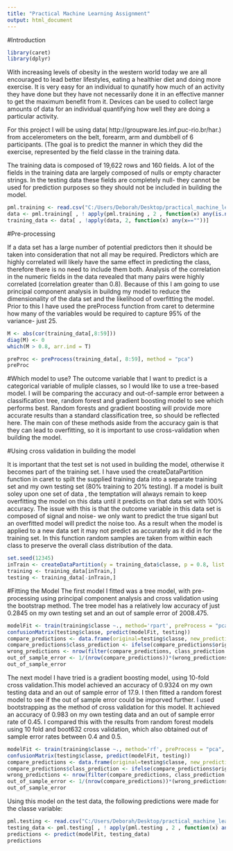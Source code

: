 ```yaml
---
title: "Practical Machine Learning Assignment"
output: html_document
--- 
```


#Introduction

```r
library(caret)
library(dplyr)
```

With increasing levels of obesity in the western world today we are all encouraged to lead better lifestyles, eating a healthier diet and doing more exercise. It is very easy for an individual to qunatify how much of an activity they have done but they have not necessarily done it in an effective manner to get the maximum benefit from it. Devices can be used to collect large amounts of data for an individual quantifying how well they are doing a particular activity.

For this project I will be using data( http://groupware.les.inf.puc-rio.br/har.)
from accelerometers on the belt, forearm, arm and dumbbell of 6 participants. (The goal is to predict the manner in which they did the exercise, represented by the field classe in the training data.

The training data is composed of 19,622 rows and 160 fields. A lot of the fields in the training data are largely composed of nulls or empty character strings. In the testing data these fields are completely null- they cannot be used for prediction purposes so they should not be included in building the model.

```r
pml.training <- read.csv("C:/Users/Deborah/Desktop/practical_machine_learning/pml-training.csv")
data <- pml.training[ , ! apply(pml.training , 2 , function(x) any(is.na(x)))]
training_data <- data[ , !apply(data, 2, function(x) any(x==""))]
```

#Pre-processing

If a data set has a large number of potential predictors then it should be taken into consideration that not all may be required. Predictors which are highly correlated will likely have the same effect in predicting the class, therefore there is no need to include them both. Analysis of the correlation in the numeric fields in the data revealed that many pairs were highly correlated (correlation greater than 0.8). Because of this I am going to use principal component analysis in buildng my model to reduce the dimensionality of the data set and the likelihood of overfitting the model. Prior to this I have used the preProcess function from caret to determine how many of the variables would be required to capture 95% of the variance- just 25.

```r
M <- abs(cor(training_data[,8:59]))
diag(M) <- 0
which(M > 0.8, arr.ind = T)

preProc <- preProcess(training_data[, 8:59], method = "pca")
preProc
```

#Which model to use?
The outcome variable that I want to predict is a categorical variable of muliple classes, so I would like to use a tree-based model. I will be comparing the accuracy and out-of-sample error between a classification tree, random forest and gradient boosting model to see which performs best. Random forests and gradient boosting will provide more accurate results than a standard classification tree, so should be reflected here. The main con of these methods aside from the accuracy gain is that they can lead to overfitting, so it is important to use cross-validation when building the model.


#Using cross validation in building the model

It is important that the test set is not used in building the model, otherwise it becomes part of the training set. I have used the createDataPartition function in caret to spilt the supplied training data into a separate training set and my own testing set (80% training to 20% testing). If a model is built soley upon one set of data , the temptation will always remain to keep overfitting the model on this data until it predicts on that data set with 100% accuracy. The issue with this is that the outcome variable in this data set is composed of signal and noise- we only want to predict the true siganl but an overfitted model will predict the noise too. As a result when the model is applied to a new data set it may not predict as accurately as it did in for the training set. In this function random samples are taken from within each class to preserve the overall class distribution of the data.

```r
set.seed(12345)
inTrain <- createDataPartition(y = training_data$classe, p = 0.8, list = FALSE)
training <- training_data[inTrain,]
testing <- training_data[-inTrain,]
```

#Fitting the Model
The first model I fitted was a tree model, with pre-processing using principal component analysis and cross validation using the bootstrap method. The tree model has a relatively low accuracy of just 0.2845 on my own testing set and an out of sample error of 2008.475.

```r
modelFit <- train(training$classe ~., method='rpart', preProcess = "pca", data = training)
confusionMatrix(testing$classe, predict(modelFit, testing))
compare_predictions <- data.frame(original=testing$classe, new_prediction=predict(modelFit, testing))
compare_predictions$class_prediction <- ifelse(compare_predictions$original == compare_predictions$new_prediction, "Correct", "Wrong")
wrong_predictions <- nrow(filter(compare_predictions, class_prediction == "Wrong"))
out_of_sample_error <- 1/(nrow(compare_predictions))*(wrong_predictions^2)
out_of_sample_error
```



The next model I have tried is a gradient boosting model, using 10-fold cross validation.This model achieved an accuracy of 0.9324 on my own testing data and an out of sample error of 17.9. I then fitted a random forest model to see if the out of sample error could be imporved further. I used bootstrapping as the method of cross validation for this model. It achieved an accuracy of 0.983 on my own testing data and an out of sample error rate of 0.45. I compared this with the results from random forest models using 10 fold and boot632 cross validation, which also obtained out of sample error rates between 0.4 and 0.5.

```r
modelFit <- train(training$classe ~., method='rf', preProcess = "pca", trControl = trainControl(method = "cv"), data = training)
confusionMatrix(testing$classe, predict(modelFit, testing))
compare_predictions <- data.frame(original=testing$classe, new_prediction=predict(modelFit, testing))
compare_predictions$class_prediction <- ifelse(compare_predictions$original == compare_predictions$new_prediction, "Correct", "Wrong")
wrong_predictions <- nrow(filter(compare_predictions, class_prediction == "Wrong"))
out_of_sample_error <- 1/(nrow(compare_predictions))*(wrong_predictions^2)
out_of_sample_error
```


Using this model on the test data, the following predictions were made for the classe variable:

```r
pml.testing <- read.csv("C:/Users/Deborah/Desktop/practical_machine_learning/pml-testing.csv")
testing_data <- pml.testing[ , ! apply(pml.testing , 2 , function(x) any(is.na(x)))]
predictions <- predict(modelFit, testing_data)
predictions
``` 
